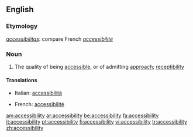 ==English==
{{wikipedia}}
===Etymology===
{{L.}} ''[[accessibilitas]]'': compare French ''[[accessibilité]]''

===Noun===
{{en-noun|-}}

# The quality of being [[accessible]], or of admitting [[approach]]; [[receptibility]]

====Translations====
{{top}}
*Italian: [[accessibilità]] {{f}}
{{mid}}
*French: [[accessibilité]] {{f}}
{{bottom}}

[[am:accessibility]]
[[ar:accessibility]]
[[be:accessibility]]
[[fa:accessibility]]
[[it:accessibility]]
[[pt:accessibility]]
[[fi:accessibility]]
[[vi:accessibility]]
[[tr:accessibility]]
[[zh:accessibility]]